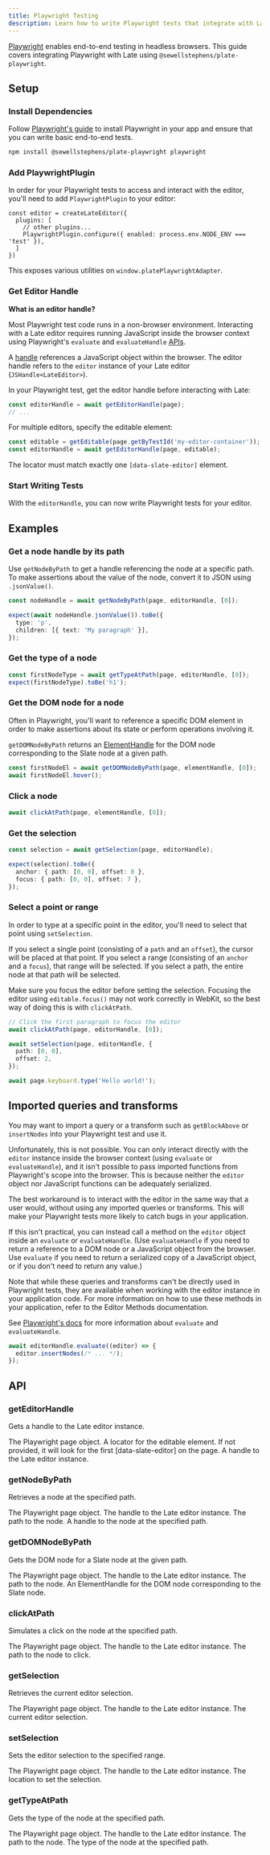 ```yaml
---
title: Playwright Testing
description: Learn how to write Playwright tests that integrate with Late.
---
```


[Playwright](https://playwright.dev/) enables end-to-end testing in headless browsers. This guide covers integrating Playwright with Late using `@sewellstephens/plate-playwright`.

## Setup

<Steps>

### Install Dependencies

Follow [Playwright's guide](https://playwright.dev/docs/intro) to install Playwright in your app and ensure that you can write basic end-to-end tests.

```bash
npm install @sewellstephens/plate-playwright playwright
```

### Add PlaywrightPlugin

In order for your Playwright tests to access and interact with the editor, you'll need to add `PlaywrightPlugin` to your editor:

```tsx
const editor = createLateEditor({
  plugins: [
    // other plugins...
    PlaywrightPlugin.configure({ enabled: process.env.NODE_ENV === 'test' }),
  ]
})
```

This exposes various utilities on `window.platePlaywrightAdapter`.

### Get Editor Handle

<Callout>

**What is an editor handle?**

Most Playwright test code runs in a non-browser environment. Interacting with a Late editor requires running JavaScript inside the browser context using Playwright's `evaluate` and `evaluateHandle` [APIs](https://playwright.dev/docs/evaluating).

A [handle](https://playwright.dev/docs/handles) references a JavaScript object within the browser. The editor handle refers to the `editor` instance of your Late editor (`JSHandle<LateEditor>`).

</Callout>

In your Playwright test, get the editor handle before interacting with Late:

```ts
const editorHandle = await getEditorHandle(page);
// ...
```

For multiple editors, specify the editable element:

```ts
const editable = getEditable(page.getByTestId('my-editor-container'));
const editorHandle = await getEditorHandle(page, editable);
```

The locator must match exactly one `[data-slate-editor]` element.

### Start Writing Tests

With the `editorHandle`, you can now write Playwright tests for your editor.

</Steps>

## Examples

### Get a node handle by its path

Use `getNodeByPath` to get a handle referencing the node at a specific path. To make assertions about the value of the node, convert it to JSON using `.jsonValue()`.

```ts
const nodeHandle = await getNodeByPath(page, editorHandle, [0]);

expect(await nodeHandle.jsonValue()).toBe({
  type: 'p',
  children: [{ text: 'My paragraph' }],
});
```

### Get the type of a node

```ts
const firstNodeType = await getTypeAtPath(page, editorHandle, [0]);
expect(firstNodeType).toBe('h1');
```

### Get the DOM node for a node

Often in Playwright, you'll want to reference a specific DOM element in order to make assertions about its state or perform operations involving it.

`getDOMNodeByPath` returns an [ElementHandle](https://playwright.dev/docs/api/class-elementhandle) for the DOM node corresponding to the Slate node at a given path.

```ts
const firstNodeEl = await getDOMNodeByPath(page, elementHandle, [0]);
await firstNodeEl.hover();
```

### Click a node

```ts
await clickAtPath(page, elementHandle, [0]);
```

### Get the selection

```ts
const selection = await getSelection(page, editorHandle);

expect(selection).toBe({
  anchor: { path: [0, 0], offset: 0 },
  focus: { path: [0, 0], offset: 7 },
});
```

### Select a point or range

In order to type at a specific point in the editor, you'll need to select that point using `setSelection`.

If you select a single point (consisting of a `path` and an `offset`), the cursor will be placed at that point. If you select a range (consisting of an `anchor` and a `focus`), that range will be selected. If you select a path, the entire node at that path will be selected.

Make sure you focus the editor before setting the selection. Focusing the editor using `editable.focus()` may not work correctly in WebKit, so the best way of doing this is with `clickAtPath`.

```ts
// Click the first paragraph to focus the editor 
await clickAtPath(page, editorHandle, [0]);

await setSelection(page, editorHandle, {
  path: [0, 0],
  offset: 2,
});

await page.keyboard.type('Hello world!');
```

## Imported queries and transforms

You may want to import a query or a transform such as `getBlockAbove` or `insertNodes` into your Playwright test and use it.

Unfortunately, this is not possible. You can only interact directly with the `editor` instance inside the browser context (using `evaluate` or `evaluateHandle`), and it isn't possible to pass imported functions from Playwright's scope into the browser. This is because neither the `editor` object nor JavaScript functions can be adequately serialized.

The best workaround is to interact with the editor in the same way that a user would, without using any imported queries or transforms. This will make your Playwright tests more likely to catch bugs in your application.

If this isn't practical, you can instead call a method on the `editor` object inside an `evaluate` or `evaluateHandle`. (Use `evaluateHandle` if you need to return a reference to a DOM node or a JavaScript object from the browser. Use `evaluate` if you need to return a serialized copy of a JavaScript object, or if you don't need to return any value.)

Note that while these queries and transforms can't be directly used in Playwright tests, they are available when working with the editor instance in your application code. For more information on how to use these methods in your application, refer to the <Link href="/docs/editor-methods">Editor Methods</Link> documentation.

See [Playwright's docs](https://playwright.dev/docs/evaluating) for more information about `evaluate` and `evaluateHandle`.

```ts
await editorHandle.evaluate((editor) => {
  editor.insertNodes(/* ... */);
});
```

## API

### getEditorHandle

Gets a handle to the Late editor instance.

<APIParameters>
<APIItem name="page" type="Page">
The Playwright page object.
</APIItem>
<APIItem name="editable" type="Locator" optional>
A locator for the editable element. If not provided, it will look for the first [data-slate-editor] on the page.
</APIItem>
</APIParameters>

<APIReturns>
<APIItem type="EditorHandle">
A handle to the Late editor instance.
</APIItem>
</APIReturns>

### getNodeByPath

Retrieves a node at the specified path.

<APIParameters>
<APIItem name="page" type="Page">
The Playwright page object.
</APIItem>
<APIItem name="editorHandle" type="EditorHandle">
The handle to the Late editor instance.
</APIItem>
<APIItem name="path" type="Path">
The path to the node.
</APIItem>
</APIParameters>

<APIReturns>
<APIItem type="JSHandle<TNode>">
A handle to the node at the specified path.
</APIItem>
</APIReturns>

### getDOMNodeByPath

Gets the DOM node for a Slate node at the given path.

<APIParameters>
<APIItem name="page" type="Page">
The Playwright page object.
</APIItem>
<APIItem name="editorHandle" type="EditorHandle">
The handle to the Late editor instance.
</APIItem>
<APIItem name="path" type="Path">
The path to the node.
</APIItem>
</APIParameters>

<APIReturns>
<APIItem type="ElementHandle">
An ElementHandle for the DOM node corresponding to the Slate node.
</APIItem>
</APIReturns>

### clickAtPath

Simulates a click on the node at the specified path.

<APIParameters>
<APIItem name="page" type="Page">
The Playwright page object.
</APIItem>
<APIItem name="editorHandle" type="EditorHandle">
The handle to the Late editor instance.
</APIItem>
<APIItem name="path" type="Path">
The path to the node to click.
</APIItem>
</APIParameters>

### getSelection

Retrieves the current editor selection.

<APIParameters>
<APIItem name="page" type="Page">
The Playwright page object.
</APIItem>
<APIItem name="editorHandle" type="EditorHandle">
The handle to the Late editor instance.
</APIItem>
</APIParameters>

<APIReturns>
<APIItem type="Selection">
The current editor selection.
</APIItem>
</APIReturns>

### setSelection

Sets the editor selection to the specified range.

<APIParameters>
<APIItem name="page" type="Page">
The Playwright page object.
</APIItem>
<APIItem name="editorHandle" type="EditorHandle">
The handle to the Late editor instance.
</APIItem>
<APIItem name="at" type="Location">
The location to set the selection.
</APIItem>
</APIParameters>

### getTypeAtPath

Gets the type of the node at the specified path.

<APIParameters>
<APIItem name="page" type="Page">
The Playwright page object.
</APIItem>
<APIItem name="editorHandle" type="EditorHandle">
The handle to the Late editor instance.
</APIItem>
<APIItem name="path" type="Path">
The path to the node.
</APIItem>
</APIParameters>

<APIReturns>
<APIItem type="string">
The type of the node at the specified path.
</APIItem>
</APIReturns>